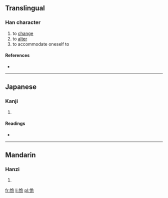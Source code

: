 ==Translingual==

===Han character===
{{Han char|rn=61|rad=心|as=06|sn=9|four=|canj=心弓一山 (PNMU)}}

# to [[change]]
# to [[alter]]
# to accommodate oneself to

====References====
* {{Han ref|kx=0384.120|dkj=10556|dj=0714.290|hdz=42297.070|uh=6051|ud=24657}}

----

==Japanese==

===Kanji===
{{ja-kanji|grade=|rs=心06}}

# {{defn|Japanese|sort=心06}}

====Readings====
* {{ja-readings|on=[[き]] (ki), [[ぎ]] (gi)|kun=[[かわる]] (kawaru), [[あやしむ]] (ayashimu)}}

----

==Mandarin==

===Hanzi===
{{cmn-hanzi|pin=[[guǐ]] ([[gui3]])|wg=kuei<sup>3</sup>}}

# {{defn|Mandarin|sort=心06}}

[[fr:恑]]
[[li:恑]]
[[pl:恑]]
